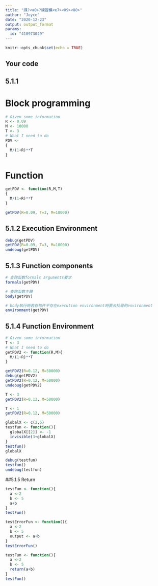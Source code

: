 ---
title: "課?<a0>?練習模<e7><89><88>"
author: "Joyce"
date: "2020-12-23"
output: output_format
params:
  id: "410973049"
---

```{r setup, include=FALSE}
knitr::opts_chunk$set(echo = TRUE)
```

## Your code

## 5.1.1
# Block programming

```{r}
# Given some information
R <- 0.09
M <- 10000
T <- 3
# What I need to do
PDV <- 
{
  M/(1+R)**T
}
```

# Function

```{r}
getPDV <- function(R,M,T) 
{
  M/(1+R)**T
}
```

```{r}
getPDV(R=0.09, T=3, M=10000)
```

## 5.1.2 Execution Environment

```{r}
debug(getPDV) 
getPDV(R=0.09, T=3, M=10000) 
undebug(getPDV)
```

## 5.1.3 Function components

```{r}
# 查詢函數formals arguments要求
formals(getPDV)
```

```{r}
# 查詢函數主體
body(getPDV)
```

```{r}
# body執行時若有物件不存在execution environment時要去找尋的environment
environment(getPDV)
```

## 5.1.4 Function Environment

```{r}
# Given some information
T <- 3
# What I need to do
getPDV2 <- function(R,M){
  M/(1+R)**T
}
```

```{r}
getPDV2(R=0.12, M=50000)
debug(getPDV2)
getPDV2(R=0.12, M=50000)
undebug(getPDV2)
```

```{r}
T <- 3
getPDV2(R=0.12, M=50000)
```

```{r}
T <- 1
getPDV2(R=0.12, M=50000)
```

```{r}
globalX <- c(2,5)
testfun <- function(){
  globalX[[2]] <- -1
  invisible(3+globalX)
}
testfun()
globalX
```

```{r}
debug(testfun)
testfun()
undebug(testfun)
```

##5.1.5 Return
```{r}
testFun <- function(){
  a <-2
  b <- 5
  a+b
}
testFun()
```

```{r}
testErrorFun <- function(){
  a <-2
  b <- 5
  output <- a+b
}
testErrorFun()
```

```{r}
testFun <- function(){
  a <-2
  b <- 5
  return(a+b)
}
testFun()
```


